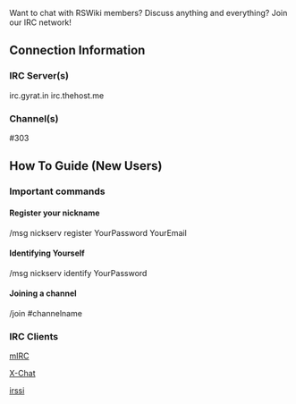 Want to chat with RSWiki members? Discuss anything and everything? Join our IRC network!

== '''Connection Information''' ==
===IRC Server(s)===
irc.gyrat.in
irc.thehost.me

===Channel(s)===
<nowiki>#303
</nowiki>


== '''How To Guide (New Users)''' ==
===Important commands===
====Register your nickname====
/msg nickserv register YourPassword YourEmail


====Identifying Yourself====
/msg nickserv identify YourPassword


====Joining a channel====
/join #channelname


===IRC Clients===
[http://www.mirc.com/get.html mIRC]

[http://xchat.org/download/ X-Chat]

[http://irssi.org/download irssi]